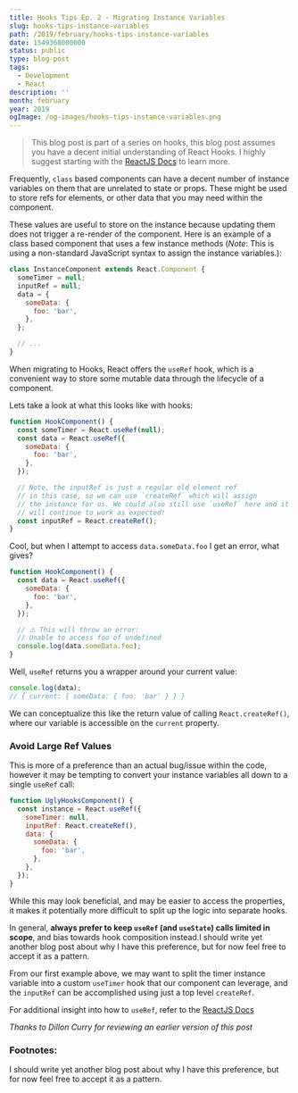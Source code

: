 ```yaml
---
title: Hooks Tips Ep. 2 - Migrating Instance Variables
slug: hooks-tips-instance-variables
path: /2019/february/hooks-tips-instance-variables
date: 1549368000000
status: public
type: blog-post
tags:
  - Development
  - React
description: ''
month: february
year: 2019
ogImage: /og-images/hooks-tips-instance-variables.png
---
```




> This blog post is part of a series on hooks, this blog post assumes you have a
> decent initial understanding of React Hooks. I highly suggest starting with
> the [ReactJS Docs](https://reactjs.org/docs/hooks-intro.html) to learn more.

Frequently, `class` based components can have a decent number of instance
variables on them that are unrelated to state or props. These might be used to
store refs for elements, or other data that you may need within the component.

These values are useful to store on the instance because updating them does not
trigger a re-render of the component. Here is an example of a class based
component that uses a few instance methods (_Note_: This is using a non-standard
JavaScript syntax to assign the instance variables.):

```jsx
class InstanceComponent extends React.Component {
  someTimer = null;
  inputRef = null;
  data = {
    someData: {
      foo: 'bar',
    },
  };

  // ...
}
```

When migrating to Hooks, React offers the `useRef` hook, which is a convenient
way to store some mutable data through the lifecycle of a component.

Lets take a look at what this looks like with hooks:

```jsx
function HookComponent() {
  const someTimer = React.useRef(null);
  const data = React.useRef({
    someData: {
      foo: 'bar',
    },
  });

  // Note, the inputRef is just a regular old element ref
  // in this case, so we can use `createRef` which will assign
  // the instance for us. We could also still use `useRef` here and it
  // will continue to work as expected!
  const inputRef = React.createRef();
}
```

Cool, but when I attempt to access `data.someData.foo` I get an error, what
gives?

```jsx
function HookComponent() {
  const data = React.useRef({
    someData: {
      foo: 'bar',
    },
  });

  // ⚠️ This will throw an error:
  // Unable to access foo of undefined
  console.log(data.someData.foo);
}
```

Well, `useRef` returns you a wrapper around your current value:

```jsx
console.log(data);
// { current: { someData: { foo: 'bar' } } }
```

We can conceptualize this like the return value of calling `React.createRef()`,
where our variable is accessible on the `current` property.

### Avoid Large Ref Values

This is more of a preference than an actual bug/issue within the code, however
it may be tempting to convert your instance variables all down to a single
`useRef` call:

```jsx
function UglyHooksComponent() {
  const instance = React.useRef({
    someTimer: null,
    inputRef: React.createRef(),
    data: {
      someData: {
        foo: 'bar',
      },
    },
  });
}
```

While this may look beneficial, and may be easier to access the properties, it
makes it potentially more difficult to split up the logic into separate hooks.

In general, **always prefer to keep `useRef` (and `useState`) calls limited in
scope**, and bias towards hook composition instead.<FootnoteRef id="1">I should write yet another blog post about why I have this preference, but for
now feel free to accept it as a pattern.</FootnoteRef>

From our first example above, we may want to split the timer instance variable
into a custom `useTimer` hook that our component can leverage, and the
`inputRef` can be accomplished using just a top level `createRef`.

For additional insight into how to `useRef`, refer to the
[ReactJS Docs](https://reactjs.org/docs/hooks-faq.html#is-there-something-like-instance-variables)

_Thanks to Dillon Curry for reviewing an earlier version of this post_

### Footnotes:

<Footnote id="1">I should write yet another blog post about why I have this preference, but for
now feel free to accept it as a pattern.</Footnote>

